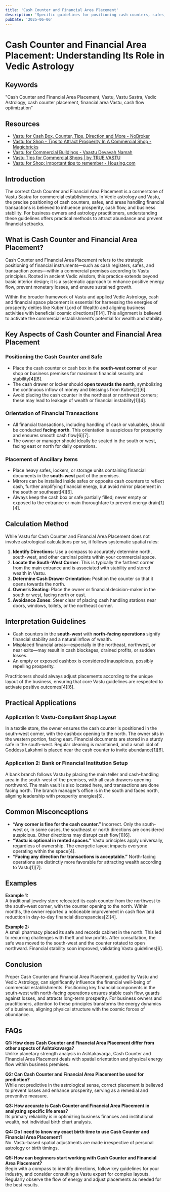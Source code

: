 ```yaml
---
title: 'Cash Counter and Financial Area Placement'
description: 'Specific guidelines for positioning cash counters, safes, and financial transaction areas in the south-west corner with north-facing operations, ensuring financial stability, preventing losses, and optimizing cash flow according to Vastu principles for commercial establishments.'
pubDate: '2025-06-06'
---
```


# Cash Counter and Financial Area Placement: Understanding Its Role in Vedic Astrology

## Keywords

"Cash Counter and Financial Area Placement, Vastu, Vastu Sastra, Vedic Astrology, cash counter placement, financial area Vastu, cash flow optimization"

## Resources 

- [Vastu for Cash Box, Counter, Tips, Direction and More - NoBroker](https://www.nobroker.in/blog/vastu-for-shops/)
- [Vastu for Shop - Tips to Attract Prosperity In A Commercial Shop - Magicbricks](https://www.magicbricks.com/blog/do-you-own-a-commercial-shop-follow-these-vastu-tips-to-prosper/116512.html)
- [Vastu for Commercial Buildings - Vaastu Devayah Namah](https://vaastudevayah.com/best-office-commercial-land-building-vastu-expert-consultant.php)
- [Vastu Tips for Commercial Shops | by TRUE VASTU](https://truevastu.com/vastu-tips-for-commercial-shops/)
- [Vastu for Shop: Important tips to remember - Housing.com](https://housing.com/news/vaastu-tips-for-shops/)

## Introduction

The correct Cash Counter and Financial Area Placement is a cornerstone of Vastu Sastra for commercial establishments. In Vedic astrology and Vastu, the precise positioning of cash counters, safes, and areas handling financial transactions is believed to influence prosperity, cash flow, and business stability. For business owners and astrology practitioners, understanding these guidelines offers practical methods to attract abundance and prevent financial setbacks.

## What is Cash Counter and Financial Area Placement?

Cash Counter and Financial Area Placement refers to the strategic positioning of financial instruments—such as cash registers, safes, and transaction zones—within a commercial premises according to Vastu principles. Rooted in ancient Vedic wisdom, this practice extends beyond basic interior design; it is a systematic approach to enhance positive energy flow, prevent monetary losses, and ensure sustained growth.

Within the broader framework of Vastu and applied Vedic Astrology, cash and financial space placement is essential for harnessing the energies of prosperity deities like Kuber (Lord of Wealth) and aligning business activities with beneficial cosmic directions[1][4]. This alignment is believed to activate the commercial establishment’s potential for wealth and stability.

## Key Aspects of Cash Counter and Financial Area Placement

### Positioning the Cash Counter and Safe

- Place the cash counter or cash box in the **south-west corner** of your shop or business premises for maximum financial security and stability[4][6].
- The cash drawer or locker should **open towards the north**, symbolizing the continuous inflow of money and blessings from Kuber[2][6].
- Avoid placing the cash counter in the northeast or northwest corners; these may lead to leakage of wealth or financial instability[1][4].

### Orientation of Financial Transactions

- All financial transactions, including handling of cash or valuables, should be conducted **facing north**. This orientation is auspicious for prosperity and ensures smooth cash flow[6][7].
- The owner or manager should ideally be seated in the south or west, facing east or north for daily operations.

### Placement of Ancillary Items

- Place heavy safes, lockers, or storage units containing financial documents in the **south-west** part of the premises.
- Mirrors can be installed inside safes or opposite cash counters to reflect cash, further amplifying financial energy, but avoid mirror placement in the south or southeast[4][6].
- Always keep the cash box or safe partially filled; never empty or exposed to the entrance or main thoroughfare to prevent energy drain[1][4].

## Calculation Method

While Vastu for Cash Counter and Financial Area Placement does not involve astrological calculations per se, it follows systematic spatial rules:

1. **Identify Directions**: Use a compass to accurately determine north, south-west, and other cardinal points within your commercial space.
2. **Locate the South-West Corner**: This is typically the farthest corner from the main entrance and is associated with stability and stored wealth in Vastu.
3. **Determine Cash Drawer Orientation**: Position the counter so that it opens towards the north.
4. **Owner’s Seating**: Place the owner or financial decision-maker in the south or west, facing north or east.
5. **Avoidance Zones**: Steer clear of placing cash handling stations near doors, windows, toilets, or the northeast corner.

## Interpretation Guidelines

- Cash counters in the **south-west** with **north-facing operations** signify financial stability and a natural inflow of wealth.
- Misplaced financial areas—especially in the northeast, northwest, or near exits—may result in cash blockages, drained profits, or sudden losses.
- An empty or exposed cashbox is considered inauspicious, possibly repelling prosperity.

Practitioners should always adjust placements according to the unique layout of the business, ensuring that core Vastu guidelines are respected to activate positive outcomes[4][6].

## Practical Applications

### Application 1: Vastu-Compliant Shop Layout

In a textile store, the owner ensures the cash counter is positioned in the south-west corner, with the cashbox opening to the north. The owner sits in the western portion, facing east. Financial documents are stored in a sturdy safe in the south-west. Regular cleaning is maintained, and a small idol of Goddess Lakshmi is placed near the cash counter to invite abundance[1][6].

### Application 2: Bank or Financial Institution Setup

A bank branch follows Vastu by placing the main teller and cash-handling area in the south-west of the premises, with all cash drawers opening northward. The main vault is also located here, and transactions are done facing north. The branch manager’s office is in the south and faces north, aligning leadership with prosperity energies[5].

## Common Misconceptions

- **“Any corner is fine for the cash counter.”**
  Incorrect. Only the south-west or, in some cases, the southeast or north directions are considered auspicious. Other directions may disrupt cash flow[1][6].
- **“Vastu is optional in rented spaces.”**
  Vastu principles apply universally, regardless of ownership. The energetic layout impacts everyone operating within the space[4].
- **“Facing any direction for transactions is acceptable.”**
  North-facing operations are distinctly more favorable for attracting wealth according to Vastu[1][7].

## Examples

**Example 1:**  
A traditional jewelry store relocated its cash counter from the northwest to the south-west corner, with the counter opening to the north. Within months, the owner reported a noticeable improvement in cash flow and reduction in day-to-day financial discrepancies[2][4].

**Example 2:**  
A small pharmacy placed its safe and records cabinet in the north. This led to recurring challenges with theft and low profits. After consultation, the safe was moved to the south-west and the counter rotated to open northward. Financial stability soon improved, validating Vastu guidelines[6].

## Conclusion

Proper Cash Counter and Financial Area Placement, guided by Vastu and Vedic Astrology, can significantly influence the financial well-being of commercial establishments. Positioning key financial components in the south-west with north-facing operations ensures stable cash flow, guards against losses, and attracts long-term prosperity. For business owners and practitioners, attention to these principles transforms the energy dynamics of a business, aligning physical structure with the cosmic forces of abundance.

## FAQs

**Q1: How does Cash Counter and Financial Area Placement differ from other aspects of Ashtakavarga?**  
Unlike planetary strength analysis in Ashtakavarga, Cash Counter and Financial Area Placement deals with spatial orientation and physical energy flow within business premises.

**Q2: Can Cash Counter and Financial Area Placement be used for prediction?**  
While not predictive in the astrological sense, correct placement is believed to prevent losses and enhance prosperity, serving as a remedial and preventive measure.

**Q3: How accurate is Cash Counter and Financial Area Placement in analyzing specific life areas?**  
Its primary reliability is in optimizing business finances and institutional wealth, not individual birth chart analysis.

**Q4: Do I need to know my exact birth time to use Cash Counter and Financial Area Placement?**  
No. Vastu-based spatial adjustments are made irrespective of personal astrology or birth timings.

**Q5: How can beginners start working with Cash Counter and Financial Area Placement?**  
Begin with a compass to identify directions, follow key guidelines for your industry, and consider consulting a Vastu expert for complex layouts. Regularly observe the flow of energy and adjust placements as needed for the best results.